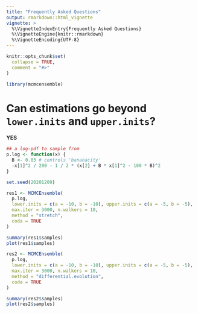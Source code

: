 ```yaml
---
title: "Frequently Asked Questions"
output: rmarkdown::html_vignette
vignette: >
  %\VignetteIndexEntry{Frequently Asked Questions}
  %\VignetteEngine{knitr::rmarkdown}
  %\VignetteEncoding{UTF-8}
---
```


```r
knitr::opts_chunk$set(
  collapse = TRUE,
  comment = "#>"
)
```

```r
library(mcmcensemble)
```

# Can estimations go beyond `lower.inits` and `upper.inits`?

**YES**

```r
## a log-pdf to sample from
p.log <- function(x) {
  B <- 0.03 # controls 'bananacity'
  -x[1]^2 / 200 - 1 / 2 * (x[2] + B * x[1]^2 - 100 * B)^2
}

set.seed(20201209)

res1 <- MCMCEnsemble(
  p.log,
  lower.inits = c(a = -10, b = -10), upper.inits = c(a = -5, b = -5),
  max.iter = 3000, n.walkers = 10,
  method = "stretch",
  coda = TRUE
)

summary(res1$samples)
plot(res1$samples)

res2 <- MCMCEnsemble(
  p.log,
  lower.inits = c(a = -10, b = -10), upper.inits = c(a = -5, b = -5),
  max.iter = 3000, n.walkers = 10,
  method = "differential.evolution",
  coda = TRUE
)

summary(res2$samples)
plot(res2$samples)
```
